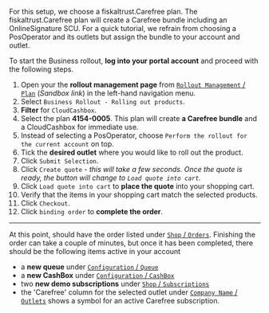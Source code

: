 For this setup, we choose a fiskaltrust.Carefree plan. The fiskaltrust.Carefree plan will create a Carefree bundle including an OnlineSignature SCU. For a quick tutorial, we refrain from choosing a PosOperator and its outlets but assign the bundle to your account and outlet. 

To start the Business rollout, **log into your portal account** and proceed with the following steps.

1. Open your the **rollout management page** from [`Rollout Management` / `Plan`](https://portal-sandbox.fiskaltrust.at/RolloutManagement/Plan) (*Sandbox link*) in the left-hand navigation menu.
2. Select `Business Rollout - Rolling out products`.
3. **Filter** for `CloudCashbox`.
4. Select the plan **4154-0005**. This plan will create **a Carefree bundle** and a CloudCashbox for immediate use.
5. Instead of selecting a PosOperator, choose `Perform the rollout for the current account` on top.
6. Tick the **desired outlet** where you would like to roll out the product.
7. Click `Submit Selection`.
8. Click `Create quote` - *this will take a few seconds. Once the quote is ready, the button will change to `Load quote into cart`.*
9. Click `Load quote into cart` to **place the quote** into your shopping cart.
10. Verify that the items in your shopping cart match the selected products.
11. Click `Checkout`.
12. Click `binding order` to **complete the order**.

-----

At this point, should have the order listed under [`Shop` / `Orders`](https://portal-sandbox.fiskaltrust.at/Shop/Orders). Finishing the order can take a couple of minutes, but once it has been completed, there should be the following items active in your account

* a **new queue** under [`Configuration` / `Queue`](https://portal-sandbox.fiskaltrust.at/Queue)
* a **new CashBox** under [`Configuration` / `CashBox`](https://portal-sandbox.fiskaltrust.at/CashBox)
* two **new demo subscriptions** under [`Shop` / `Subscriptions`](https://portal-sandbox.fiskaltrust.at/Shop/Subscriptions)
* the 'Carefree' column for the selected outlet under [`Company Name` / `Outlets`](https://portal-sandbox.fiskaltrust.at/AccountOutlet) shows a symbol for an active Carefree subscription.
